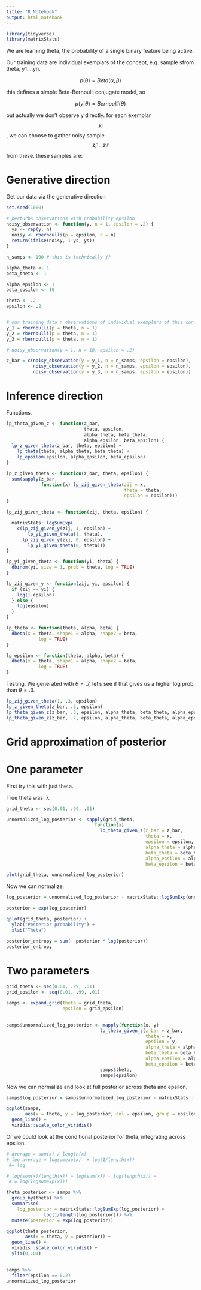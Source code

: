 ```yaml
---
title: "R Notebook"
output: html_notebook
---
```



```r
library(tidyverse)
library(matrixStats)
```
We are learning theta, the probability of a single binary feature being active. 


Our training data are individual exemplars of the concept, e.g. sample sfrom theta, y1....yn. 

$$ p(\theta) = Beta(\alpha, \beta) $$

this defines a simple Beta-Bernoulli conjugate model, so 

$$p(y | \theta) = Bernoulli(\theta)$$

but actually we don't observe y directly. for each exemplar $$y_i$$, we can choose to gather noisy sample $$z_i1...z_it$$ from these. these samples are: 

\begin{equation}
p(z_{ij} | y_i) = 
\begin{cases}
    \epsilon, & \text{for } y_i = 0 \\
    1-\epsilon, & \text{for } y_i = 1. \\
\end{cases}
\end{equation}


# Generative direction
Get our data via the generative direction

```r
set.seed(1000)

# perturbs observations with probability epsilon
noisy_observation <- function(y, n = 1, epsilon = .2) {
  ys <- rep(y, n)
  noisy <- rbernoulli(p = epsilon, n = n)
  return(ifelse(noisy, 1-ys, ys))
}

n_samps <- 100 # this is technically j? 

alpha_theta <- 1
beta_theta <- 1

alpha_epsilon <- 1
beta_epsilon <- 10

theta <- .2
epsilon <- .2


# our training data n observations of individual exemplars of this concept y 
y_1 = rbernoulli(p = theta, n = 1)
y_2 = rbernoulli(p = theta, n = 1)
y_3 = rbernoulli(p = theta, n = 1)

# noisy_observation(y = 1, n = 10, epsilon = .2)

z_bar = c(noisy_observation(y = y_1, n = n_samps, epsilon = epsilon),
          noisy_observation(y = y_2, n = n_samps, epsilon = epsilon),
          noisy_observation(y = y_3, n = n_samps, epsilon = epsilon))
```

# Inference direction

Functions.

```r
lp_theta_given_z <- function(z_bar, 
                             theta, epsilon, 
                             alpha_theta, beta_theta, 
                             alpha_epsilon, beta_epsilon) {
  lp_z_given_theta(z_bar, theta, epsilon) + 
    lp_theta(theta, alpha_theta, beta_theta) + 
    lp_epsilon(epsilon, alpha_epsilon, beta_epsilon)
}

lp_z_given_theta <- function(z_bar, theta, epsilon) {
  sum(sapply(z_bar, 
             function(x) lp_zij_given_theta(zij = x, 
                                            theta = theta, 
                                            epsilon = epsilon)))
}

lp_zij_given_theta <- function(zij, theta, epsilon) {

  matrixStats::logSumExp(
    c(lp_zij_given_y(zij, 1, epsilon) + 
        lp_yi_given_theta(1, theta),
      lp_zij_given_y(zij, 0, epsilon) + 
        lp_yi_given_theta(0, theta)))
}

lp_yi_given_theta <- function(yi, theta) {
  dbinom(yi, size = 1, prob = theta, log = TRUE)
}

lp_zij_given_y <- function(zij, yi, epsilon) {
  if (zij == yi) {
    log(1-epsilon)
  } else {
    log(epsilon)
  }
}

lp_theta <- function(theta, alpha, beta) {
  dbeta(x = theta, shape1 = alpha, shape2 = beta, 
            log = TRUE)
}

lp_epsilon <- function(theta, alpha, beta) {
  dbeta(x = theta, shape1 = alpha, shape2 = beta, 
            log = TRUE)
}
```

Testing. We generated with $\theta = .7$, let's see if that gives us a higher log prob than $\theta = .3$.

```r
lp_zij_given_theta(1, .3, epsilon)
lp_z_given_theta(z_bar, .3, epsilon)
lp_theta_given_z(z_bar, .3, epsilon, alpha_theta, beta_theta, alpha_epsilon, beta_epsilon)
lp_theta_given_z(z_bar, .7, epsilon, alpha_theta, beta_theta, alpha_epsilon, beta_epsilon)
```

# Grid approximation of posterior

# One parameter

First try this with just theta. 

True theta was .7.

```r
grid_theta <- seq(0.01, .99, .01)

unnormalized_log_posterior <- sapply(grid_theta, 
                                 function(x) 
                                   lp_theta_given_z(z_bar = z_bar, 
                                                    theta = x, 
                                                    epsilon = epsilon, 
                                                    alpha_theta = alpha_theta, 
                                                    beta_theta = beta_theta,
                                                    alpha_epsilon = alpha_epsilon, 
                                                    beta_epsilon = beta_epsilon))

plot(grid_theta, unnormalized_log_posterior)
```

Now we can normalize. 

```r
log_posterior = unnormalized_log_posterior - matrixStats::logSumExp(unnormalized_log_posterior)

posterior = exp(log_posterior)

qplot(grid_theta, posterior) + 
  ylab("Posterior probability") +
  xlab("Theta")
```

```r
posterior_entropy = sum(- posterior * log(posterior))
posterior_entropy
```

# Two parameters

```r
grid_theta <- seq(0.01, .99, .01)
grid_epsilon <- seq(0.01, .99, .01)

samps <- expand_grid(theta = grid_theta,
                     epsilon = grid_epsilon) 
  

samps$unnormalized_log_posterior <- mapply(function(x, y) 
                                   lp_theta_given_z(z_bar = z_bar, 
                                                    theta = x, 
                                                    epsilon = y, 
                                                    alpha_theta = alpha_theta, 
                                                    beta_theta = beta_theta,
                                                    alpha_epsilon = alpha_epsilon, 
                                                    beta_epsilon = beta_epsilon), 
                                   samps$theta, 
                                   samps$epsilon)


```

Now we can normalize and look at full posterior across theta and epsilon. 

```r
samps$log_posterior = samps$unnormalized_log_posterior - matrixStats::logSumExp(samps$unnormalized_log_posterior)

ggplot(samps, 
       aes(x = theta, y = log_posterior, col = epsilon, group = epsilon)) +
  geom_line() + 
  viridis::scale_color_viridis()

```

Or we could look at the conditional posterior for theta, integrating across epsilon.

```r
# average = sum(x) / length(x) 
# log average = logsumexp(x)  + log(1/length(x))
 #= log

# log(sum(x)/length(x)) = log(sum(x)) - log(length(x)) = 
 # = log(logsumexp(x)))

theta_posterior <- samps %>%
  group_by(theta) %>%
  summarise(
    log_posterior = matrixStats::logSumExp(log_posterior) + 
              log(1/length(log_posterior))) %>%
  mutate(posterior = exp(log_posterior))

ggplot(theta_posterior, 
       aes(x = theta, y = posterior)) +
  geom_line() + 
  viridis::scale_color_viridis() +
  ylim(0,.01)
  

```

```r
samps %>% 
  filter(epsilon == 0.2)
unnormalized_log_posterior 

```

